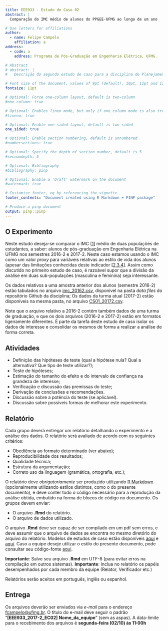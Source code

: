 ```yaml
---
title: EEE933 - Estudo de Caso 02
abstract: |
  Comparação do IMC médio de alunos do PPGEE-UFMG ao longo de um ano

# Use letters for affiliations
author:
  - name: Felipe Campelo
    affiliation: a
address:
  - code: a
    address: Programa de Pós-Graduação em Engenharia Elétrica, UFMG.

# Abstract
# abstract: |
#   Descrição do segundo estudo de caso para a disciplina de Planejamento e Análise de Experimentos do Programa de Pós-Graduação em Engenharia Elétrica da UFMG. 

# Font size of the document, values of 9pt (default), 10pt, 11pt and 12pt
fontsize: 11pt

# Optional: Force one-column layout, default is two-column
#one_column: true

# Optional: Enables lineo mode, but only if one_column mode is also true
#lineno: true

# Optional: Enable one-sided layout, default is two-sided
one_sided: true

# Optional: Enable section numbering, default is unnumbered
#numbersections: true

# Optional: Specify the depth of section number, default is 5
#secnumdepth: 5

# Optional: Bibliography 
#bibliography: pinp

# Optional: Enable a 'Draft' watermark on the document
#watermark: true

# Customize footer, eg by referencing the vignette
footer_contents: "Document created using R Markdown + PINP package"

# Produce a pinp document
output: pinp::pinp
---
```


## O Experimento
Neste estudo deseja-se comparar o IMC [[1](http://apps.who.int/bmi/index.jsp?introPage=intro_3.html)] médio de duas populações de estudantes, a saber: alunos de pós-graduação em Engenharia Elétrica na UFMG nos semestres 2016-2 e 2017-2. Neste caso estamos usando o IMC como um valor _proxy_ para variáveis relativas ao estilo de vida dos alunos (apesar das limitações conhecidas deste indicador [[2](http://www.nytimes.com/interactive/projects/cp/summer-of-science-2015/latest/how-often-is-bmi-misleading),[3](http://science.sciencemag.org/content/341/6148/856.summary),[4](http://www.medicalnewstoday.com/articles/265215.php)]. Assim como discutido no primeiro estudo de caso, é razoável supor que a divisão da análise em duas sub-populações (masculina e feminina) seja interessante.

Os dados relativos a uma amostra anterior dos alunos (semestre 2016-2) estão tabulados no arquivo [imc_20162.csv](https://raw.githubusercontent.com/fcampelo/Design-and-Analysis-of-Experiments/master/data%20files/imc_20162.csv), disponível na pasta _data files_ do repositório Github da disciplina; Os dados da turma atual (2017-2) estão disponíveis na mesma pasta, no arquivo [CS01_20172.csv](https://raw.githubusercontent.com/fcampelo/Design-and-Analysis-of-Experiments/master/data%20files/CS01_20172.csv).

Note que o arquivo relativo a 2016-2 contém também dados de uma turma de graduação, e que os dois arquivos (2016-2 e 2017-2) estão em formatos ligeiramente diferentes. É parte da tarefa deste estudo de caso isolar os dados de interesse e consolidar os mesmos de forma a realizar a análise de forma correta.

## Atividades

- Definição das hipóteses de teste (qual a hipótese nula? Qual a alternativa? Que tipo de teste utilizar?);
- Teste de hipóteses;
- Estimação do tamanho do efeito e do intervalo de confiança na grandeza de interesse;
- Verificação e discussão das premissas do teste;
- Derivação de conclusões e recomendações.
- Discussão sobre a potência do teste (se aplicável).
- Discussão sobre possíveis formas de melhorar este experimento.

## Relatório
Cada grupo deverá entregar um relatório detalhando o experimento e a análise dos dados. O relatório será avaliado de acordo com os seguintes critérios:

- Obediência ao formato determinado (ver abaixo);
- Reproducibilidade dos resultados;
- Qualidade técnica;
- Estrutura da argumentação;
- Correto uso da linguagem (gramática, ortografia, etc.);

O relatório deve *obrigatoriamente* ser produzido utilizando [R Markdown](http://rmarkdown.rstudio.com) (opcionalmente utilizando estilos distintos, como o do presente documento), e deve conter todo o código necessário para a reprodução da análise obtida, embutido na forma de blocos de código no documento. Os grupos devem enviar:

- O arquivo **.Rmd** do relatório.
- O arquivo de dados utilizado.

O arquivo **.Rmd** deve ser capaz de ser compilado em um pdf sem erros, e deve assumir que o arquivo de dados se encontra no mesmo diretório do arquivo do relatório. Modelos de estudos de caso estão disponíveis  [aqui](https://github.com/fcampelo/Design-and-Analysis-of-Experiments/tree/master/Grading/Report%20template) e [aqui](https://github.com/fcampelo/Design-and-Analysis-of-Experiments/tree/master/Grading/Case%20Studies/Report%20Examples). Caso a equipe deseje utilizar o estilo do presente documento, pode consultar seu código-fonte [aqui]().

**Importante**: Salve seu arquivo **.Rmd** em UTF-8 (para evitar erros na compilação em outros sistemas).
**Importante**: Inclua no relatório os papéis desempenhados por cada membro da equipe (Relator, Verificador etc.)

Relatórios serão aceitos em português, inglês ou espanhol.

## Entrega
Os arquivos deverão ser enviados via _e-mail_ para o endereço [fcampelo@ufmg.br](fcampelo@ufmg.br). O título do e-mail deve seguir o padrão "**[EEE933_2017-2_EC02] Nome_da_equipe**" (sem as aspas). A data-limite para o recebimento dos arquivos é **segunda-feira (02/10) às 11:00h**
